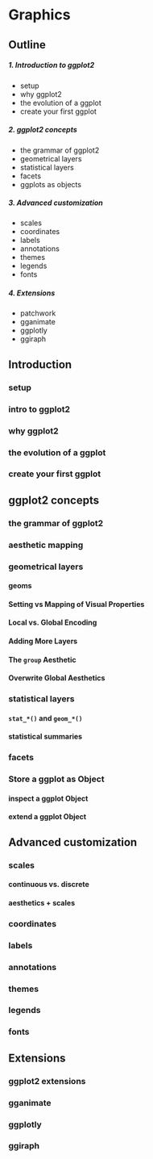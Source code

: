 # Graphics

## Outline {-}

##### 1. Introduction to ggplot2  {-}

- setup
- why ggplot2
- the evolution of a ggplot 
- create your first ggplot


##### 2. ggplot2 concepts   {-}

- the grammar of ggplot2
- geometrical layers
- statistical layers
- facets
- ggplots as objects

##### 3. Advanced customization   {-}

- scales
- coordinates
- labels
- annotations
- themes
- legends
- fonts

##### 4. Extensions  {-}
- patchwork
- gganimate
- ggplotly
- ggiraph




## Introduction

### setup  {-}
### intro to ggplot2   {-}
### why ggplot2   {-}
<!-- ### showcase (glimpse) {-} -->
### the evolution of a ggplot   {-}
<!-- ### showcase (in detail) {-} -->
### create your first ggplot  {-}


## ggplot2 concepts

### the grammar of ggplot2 {-}
<!-- ### walk through example {-} -->
### aesthetic mapping {-}
### geometrical layers {-}
#### geoms {-}
#### Setting vs Mapping of Visual Properties {-}
#### Local vs. Global Encoding {-}
#### Adding More Layers {-}
#### The `group` Aesthetic {-}
#### Overwrite Global Aesthetics {-}
### statistical layers {-}
####  `stat_*()` and `geom_*()` {-}
####  statistical summaries {-}
### facets {-}
### Store a ggplot as Object {-}
#### inspect a ggplot Object {-}
#### extend a ggplot Object {-}



## Advanced customization 

### scales {-}
#### continuous vs. discrete {-}
#### aesthetics + scales {-}
### coordinates {-}
### labels {-}
### annotations {-}
### themes {-}
### legends {-}
### fonts {-}


## Extensions

### ggplot2 extensions {-}
### gganimate {-}
### ggplotly {-}
### ggiraph {-}



